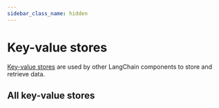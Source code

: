 ```yaml
---
sidebar_class_name: hidden
---
```


# Key-value stores


[Key-value stores](/docs/concepts/#key-value-stores) are used by other LangChain components to store and retrieve data.

## All key-value stores

<IndexTable />
